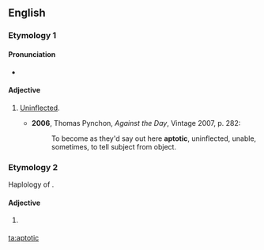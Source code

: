 ==English==

===Etymology 1===
{{suffix|aptote|ic}}

====Pronunciation====
* {{IPA|/æpˈtɒtɪk/}}

====Adjective====
{{en-adj}}

# {{context|grammar|linguistics|obsolete}} [[uninflected|Uninflected]].
#* '''2006''', Thomas Pynchon, ''Against the Day'', Vintage 2007, p. 282:
#*: To become as they'd say out here '''aptotic''', uninflected, unable, sometimes, to tell subject from object.

===Etymology 2===
Haplology of {{term|apoptotic}}.

====Adjective====
{{en-adj}}
# {{context|biology|rare}} {{spelling of|incorrect|apoptotic}}

[[ta:aptotic]]